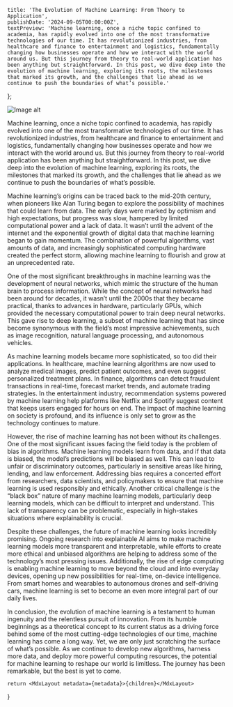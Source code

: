 
    title: 'The Evolution of Machine Learning: From Theory to Application',
    publishDate: '2024-09-05T00:00:00Z',
    textPreview: 'Machine learning, once a niche topic confined to academia, has rapidly evolved into one of the most transformative technologies of our time. It has revolutionized industries, from healthcare and finance to entertainment and logistics, fundamentally changing how businesses operate and how we interact with the world around us. But this journey from theory to real-world application has been anything but straightforward. In this post, we dive deep into the evolution of machine learning, exploring its roots, the milestones that marked its growth, and the challenges that lie ahead as we continue to push the boundaries of what’s possible.'
};

<img src="/ml.webp" alt="Image alt"/>

Machine learning, once a niche topic confined to academia, has rapidly evolved into one of the most transformative technologies of our time. It has revolutionized industries, from healthcare and finance to entertainment and logistics, fundamentally changing how businesses operate and how we interact with the world around us. But this journey from theory to real-world application has been anything but straightforward. In this post, we dive deep into the evolution of machine learning, exploring its roots, the milestones that marked its growth, and the challenges that lie ahead as we continue to push the boundaries of what’s possible.

Machine learning’s origins can be traced back to the mid-20th century, when pioneers like Alan Turing began to explore the possibility of machines that could learn from data. The early days were marked by optimism and high expectations, but progress was slow, hampered by limited computational power and a lack of data. It wasn’t until the advent of the internet and the exponential growth of digital data that machine learning began to gain momentum. The combination of powerful algorithms, vast amounts of data, and increasingly sophisticated computing hardware created the perfect storm, allowing machine learning to flourish and grow at an unprecedented rate.

One of the most significant breakthroughs in machine learning was the development of neural networks, which mimic the structure of the human brain to process information. While the concept of neural networks had been around for decades, it wasn’t until the 2000s that they became practical, thanks to advances in hardware, particularly GPUs, which provided the necessary computational power to train deep neural networks. This gave rise to deep learning, a subset of machine learning that has since become synonymous with the field’s most impressive achievements, such as image recognition, natural language processing, and autonomous vehicles.

As machine learning models became more sophisticated, so too did their applications. In healthcare, machine learning algorithms are now used to analyze medical images, predict patient outcomes, and even suggest personalized treatment plans. In finance, algorithms can detect fraudulent transactions in real-time, forecast market trends, and automate trading strategies. In the entertainment industry, recommendation systems powered by machine learning help platforms like Netflix and Spotify suggest content that keeps users engaged for hours on end. The impact of machine learning on society is profound, and its influence is only set to grow as the technology continues to mature.

However, the rise of machine learning has not been without its challenges. One of the most significant issues facing the field today is the problem of bias in algorithms. Machine learning models learn from data, and if that data is biased, the model’s predictions will be biased as well. This can lead to unfair or discriminatory outcomes, particularly in sensitive areas like hiring, lending, and law enforcement. Addressing bias requires a concerted effort from researchers, data scientists, and policymakers to ensure that machine learning is used responsibly and ethically. Another critical challenge is the “black box” nature of many machine learning models, particularly deep learning models, which can be difficult to interpret and understand. This lack of transparency can be problematic, especially in high-stakes situations where explainability is crucial.

Despite these challenges, the future of machine learning looks incredibly promising. Ongoing research into explainable AI aims to make machine learning models more transparent and interpretable, while efforts to create more ethical and unbiased algorithms are helping to address some of the technology’s most pressing issues. Additionally, the rise of edge computing is enabling machine learning to move beyond the cloud and into everyday devices, opening up new possibilities for real-time, on-device intelligence. From smart homes and wearables to autonomous drones and self-driving cars, machine learning is set to become an even more integral part of our daily lives.

In conclusion, the evolution of machine learning is a testament to human ingenuity and the relentless pursuit of innovation. From its humble beginnings as a theoretical concept to its current status as a driving force behind some of the most cutting-edge technologies of our time, machine learning has come a long way. Yet, we are only just scratching the surface of what’s possible. As we continue to develop new algorithms, harness more data, and deploy more powerful computing resources, the potential for machine learning to reshape our world is limitless. The journey has been remarkable, but the best is yet to come.

    return <MdxLayout metadata={metadata}>{children}</MdxLayout>
}
